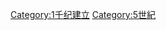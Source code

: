 {{EstablishmentsInCentury|4|5|4|6}}
{{Commonscat|5th-century establishments}}

[[Category:1千纪建立|Category:1千纪建立]]
[[Category:5世紀|Category:5世紀]]